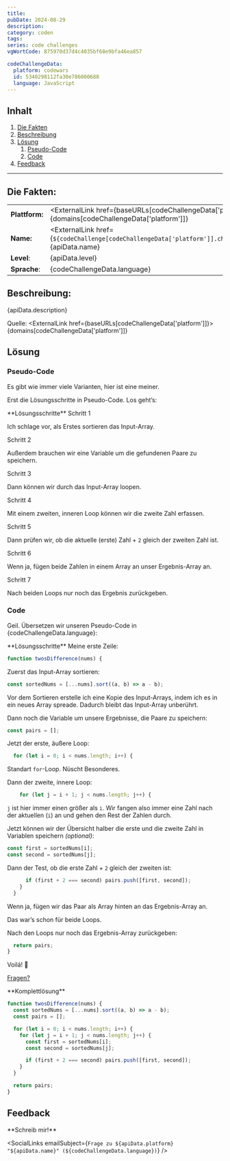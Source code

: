 ```yaml
---
title:
pubDate: 2024-08-29
description:
category: coden
tags:
series: code challenges
vgWortCode: 875970d37d4c4035bf68e9bfa46ea857

codeChallengeData:
  platform: codewars
  id: 5340298112fa30e786000688
  language: JavaScript
---
```


## Inhalt

1. [Die Fakten](#)
1. [Beschreibung](#)
1. [Lösung](#)
   1. [Pseudo-Code](#)
   1. [Code](#)
1. [Feedback](#)

---

## Die Fakten:

|                |                                                                                                                                            |
| -------------- | ------------------------------------------------------------------------------------------------------------------------------------------ |
| **Plattform:** | <ExternalLink href={baseURLs[codeChallengeData['platform']]}>{domains[codeChallengeData['platform']]}</ExternalLink>                       |
| **Name:**      | <ExternalLink href={`${codeChallenge[codeChallengeData['platform']].challenge.url}/${codeChallengeData.id}`}>{apiData.name}</ExternalLink> |
| **Level**:     | {apiData.level}                                                                                                                            |
| **Sprache**:   | {codeChallengeData.language}                                                                                                               |

## Beschreibung:

<FetchedMarkdown>{apiData.description}</FetchedMarkdown>

Quelle: <ExternalLink href={baseURLs[codeChallengeData['platform']]}>{domains[codeChallengeData['platform']]}</ExternalLink>

## Lösung

### Pseudo-Code

Es gibt wie immer viele Varianten, hier ist eine meiner.

Erst die Lösungsschritte in Pseudo-Code. Los geht’s:

<Accordion>
**Lösungsschritte**

<Accordion>
Schritt 1

Ich schlage vor, als Erstes sortieren das Input-Array.

</Accordion>
<Accordion>
Schritt 2

Außerdem brauchen wir eine Variable um die gefundenen Paare zu speichern.

</Accordion>
<Accordion>
Schritt 3

Dann können wir durch das Input-Array loopen.

</Accordion>
<Accordion>
Schritt 4

Mit einem zweiten, inneren Loop können wir die zweite Zahl erfassen.

</Accordion>
<Accordion>
Schritt 5

Dann prüfen wir, ob die aktuelle (erste) Zahl + `2` gleich der zweiten Zahl ist.

</Accordion>
<Accordion>
Schritt 6

Wenn ja, fügen beide Zahlen in einem Array an unser Ergebnis-Array an.

</Accordion>
<Accordion>
Schritt 7

Nach beiden Loops nur noch das Ergebnis zurückgeben.

</Accordion>
</Accordion>

### Code

Geil. Übersetzen wir unseren Pseudo-Code in {codeChallengeData.language}:

<Accordion>
**Lösungsschritte**

<Accordion>
Meine erste Zeile:

```js
function twosDifference(nums) {
```

</Accordion>
<Accordion>

Zuerst das Input-Array sortieren:

```js
const sortedNums = [...nums].sort((a, b) => a - b);
```

Vor dem Sortieren erstelle ich eine Kopie des Input-Arrays, indem ich es in ein neues Array <ExternalLink href={docs.operators.spread}>spreade</ExternalLink>. Dadurch bleibt das Input-Array unberührt.

</Accordion>
<Accordion>

Dann noch die Variable um unsere Ergebnisse, die Paare zu speichern:

```js
const pairs = [];
```

</Accordion>
<Accordion>

Jetzt der erste, äußere Loop:

```js
  for (let i = 0; i < nums.length; i++) {
```

Standart <ExternalLink href={docs.statements.for}>`for`</ExternalLink>-Loop. Nüscht Besonderes.

</Accordion>
<Accordion>

Dann der zweite, innere Loop:

```js
    for (let j = i + 1; j < nums.length; j++) {
```

`j` ist hier immer einen größer als `i`. Wir fangen also immer eine Zahl nach der aktuellen (`i`) an und gehen den Rest der Zahlen durch.

</Accordion>
<Accordion>

Jetzt können wir der Übersicht halber die erste und die zweite Zahl in Variablen speichern _(optional)_:

```js
const first = sortedNums[i];
const second = sortedNums[j];
```

</Accordion>
<Accordion>

Dann der Test, ob die erste Zahl + `2` gleich der zweiten ist:

```js
      if (first + 2 === second) pairs.push([first, second]);
    }
  }
```

Wenn ja, fügen wir das Paar als Array hinten an das Ergebnis-Array an.

Das war’s schon für beide Loops.

</Accordion>
<Accordion>

Nach den Loops nur noch das Ergebnis-Array zurückgeben:

```js
  return pairs;
}
```

</Accordion>
<Accordion>

Voilá! 💪

[Fragen?](#feedback)

</Accordion>
</Accordion>

<Accordion>
**Komplettlösung**

```js
function twosDifference(nums) {
  const sortedNums = [...nums].sort((a, b) => a - b);
  const pairs = [];

  for (let i = 0; i < nums.length; i++) {
    for (let j = i + 1; j < nums.length; j++) {
      const first = sortedNums[i];
      const second = sortedNums[j];

      if (first + 2 === second) pairs.push([first, second]);
    }
  }

  return pairs;
}
```

</Accordion>

## Feedback

<Accordion>
**Schreib mir!**

<SocialLinks
  emailSubject={`Frage zu ${apiData.platform} "${apiData.name}" (${codeChallengeData.language})`}
/>

</Accordion>
